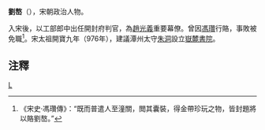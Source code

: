 '''劉嶅'''（{{bd|?||?||}}），宋朝政治人物。

入宋後，以工部郎中出任開封府判官，為[[趙光義|趙光義]]重要幕僚。曾因[[馮瓚|馮瓚]]行賂，事敗被免職<ref>《宋史·馮瓚傳》：“既而普遣人至潼關，閲其囊裝，得金帶珍玩之物，皆封題將以賂劉嶅。”</ref>。宋太祖開寶九年（976年），建議潭州太守[[朱洞|朱洞]]設立[[嶽麓書院|嶽麓書院]]。

==注釋==
<references/>
[[Category:宋朝政治人物|L]]